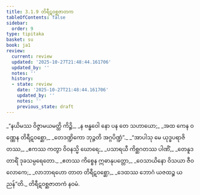 ```yaml
---
title: 3.1.9 တိရီဋဝစ္ဆဇာတက
tableOfContents: false
sidebar:
  order: 9
type: tipitaka
basket: su
book: ja1
review:
  current: review
  updated: '2025-10-27T21:48:44.161706'
  updated_by: ''
  notes: ''
  history:
  - state: review
    date: '2025-10-27T21:48:44.161706'
    updated_by: ''
    notes: ''
    previous_state: draft
---
```



<ReviewStatus review={frontmatter.review} showDetails={true} />

<HypothesisAnnotation frontmatter={frontmatter} />

<DynamicBreadcrumb />

<Division number="25" book="ja1" e="ch" v="22" p="74">

<Paragraph number="702" type="verses" book="ja1">
_“နယိမဿ ဝိဇ္ဇာမယမတ္ထိ ကိဉ္စိ,_  
_န ဗန္ဓဝေါ နော ပန တေ သဟာယော;_  
_အထ ကေန ဝဏ္ဏေန တိရီဋဝစ္ဆော,_  
_တေဒဏ္ဍိကော ဘုဉ္ဇတိ အဂ္ဂပိဏ္ဍံ”._  

</Paragraph>

</Division>
<Division number="26" book="ja1" e="ch" v="22" p="74">

<Paragraph number="703" type="verses" book="ja1">
_“အာပါသု မေ ယုဒ္ဓပရာဇိတဿ,_  
_ဧကဿ ကတွာ ဝိဝနသ္မိ ဃောရေ;_  
_ပသာရယီ ကိစ္ဆဂတဿ ပါဏိံ,_  
_တေနူဒတာရိံ ဒုခသမ္ပရေတော._  

</Paragraph>

</Division>
<Division number="27" book="ja1" e="ch" v="22" p="74">

<Paragraph number="704" type="verses" book="ja1">
_ဧတဿ ကိစ္စေန ဣဓာနုပတ္တော,_  
_ဝေသာယိနော ဝိသယာ ဇီဝလောကေ;_  
_လာဘာရဟော တာတ တိရီဋဝစ္ဆော,_  
_ဒေထဿ ဘောဂံ ယဇထဉ္စ ယညန်”တိ._  


</Paragraph>
</Division>

<Paragraph number="705" type="center" book="ja1">
တိရီဋဝစ္ဆဇာတကံ နဝမံ.
</Paragraph>